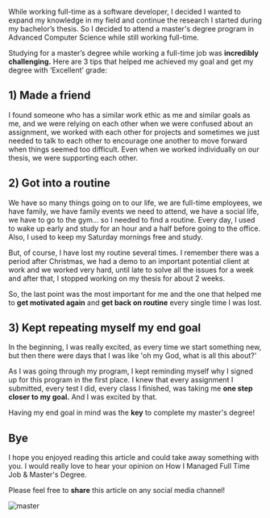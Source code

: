
<div className={styles["Welcome"]}>

While working full-time as a software developer, I decided I wanted to expand my knowledge in my field and continue the research I started during my bachelor’s thesis. So I decided to attend a master's degree program in Advanced Computer Science while still working full-time.

Studying for a master’s degree while working a full-time job was **incredibly challenging.** Here are 3 tips that helped me achieved my goal and get my degree with ‘Excellent’ grade:

## 1) Made a friend
I found someone who has a similar work ethic as me and similar goals as me, and we were relying on each other when we were confused about an assignment, we worked with each other for projects and sometimes we just needed to talk to each other to encourage one another to move forward when things seemed too difficult. Even when we worked individually on our thesis, we were supporting each other.

## 2) Got into a routine

We have so many things going on to our life, we are full-time employees, we have family, we have family events we need to attend, we have a social life, we have to go to the gym... so I needed to find a routine.
Every day, I used to wake up early and study for an hour and a half before going to the office. Also, I used to keep my Saturday mornings free and study.

But, of course, I have lost my routine several times. I remember there was a period after Christmas, we had a demo to an important potential client at work and we worked very hard, until late to solve all the issues for a week and after that, I stopped working on my thesis for about 2 weeks.

So, the last point was the most important for me and the one that helped me to **get motivated again** and **get back on routine** every single time I was lost.

## 3) Kept repeating myself my end goal

In the beginning, I was really excited, as every time we start something new, but then there were days that I was like 'oh my God, what is all this about?'

As I was going through my program, I kept reminding myself why I signed up for this program in the first place. I knew that every assignment I submitted, every test I did, every class I finished, was taking me **one step closer to my goal.** And I was excited by that.

Having my end goal in mind was the **key** to complete my master's degree!

## Bye

I hope you enjoyed reading this article and could take away something with you. I would really love to hear your opinion on How I Managed Full Time Job & Master's Degree.

Please feel free to **share** this article on any social media channel!
<div>
  <img src={master} className={styles["master"]} alt="master" />
</div>
</div>
